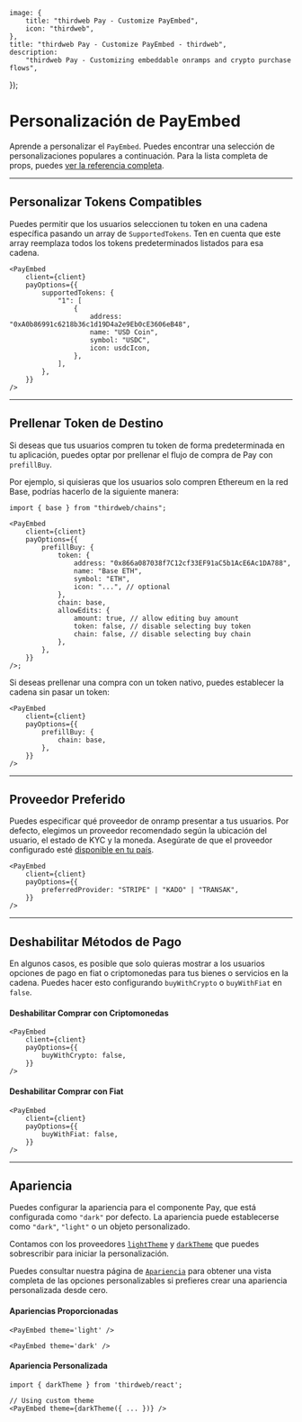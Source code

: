 	image: {
		title: "thirdweb Pay - Customize PayEmbed",
		icon: "thirdweb",
	},
	title: "thirdweb Pay - Customize PayEmbed - thirdweb",
	description:
		"thirdweb Pay - Customizing embeddable onramps and crypto purchase flows",
});

# Personalización de PayEmbed

Aprende a personalizar el `PayEmbed`. Puedes encontrar una selección de personalizaciones populares a continuación. Para la lista completa de props, puedes [ver la referencia completa](/references/typescript/v5/PayEmbedProps).

---

## Personalizar Tokens Compatibles

Puedes permitir que los usuarios seleccionen tu token en una cadena específica pasando un array de `SupportedTokens`. Ten en cuenta que este array reemplaza todos los tokens predeterminados listados para esa cadena.

```tsx
<PayEmbed
	client={client}
	payOptions={{
		supportedTokens: {
			"1": [
				{
					address: "0xA0b86991c6218b36c1d19D4a2e9Eb0cE3606eB48",
					name: "USD Coin",
					symbol: "USDC",
					icon: usdcIcon,
				},
			],
		},
	}}
/>
```

---

## Prellenar Token de Destino

Si deseas que tus usuarios compren tu token de forma predeterminada en tu aplicación, puedes optar por prellenar el flujo de compra de Pay con `prefillBuy`.

Por ejemplo, si quisieras que los usuarios solo compren Ethereum en la red Base, podrías hacerlo de la siguiente manera:

```tsx
import { base } from "thirdweb/chains";

<PayEmbed
	client={client}
	payOptions={{
		prefillBuy: {
			token: {
				address: "0x866a087038f7C12cf33EF91aC5b1AcE6Ac1DA788",
				name: "Base ETH",
				symbol: "ETH",
				icon: "...", // optional
			},
			chain: base,
			allowEdits: {
				amount: true, // allow editing buy amount
				token: false, // disable selecting buy token
				chain: false, // disable selecting buy chain
			},
		},
	}}
/>;
```

Si deseas prellenar una compra con un token nativo, puedes establecer la cadena sin pasar un token:

```tsx
<PayEmbed
	client={client}
	payOptions={{
		prefillBuy: {
			chain: base,
		},
	}}
/>
```

---

## Proveedor Preferido

Puedes especificar qué proveedor de onramp presentar a tus usuarios. Por defecto, elegimos un proveedor recomendado según la ubicación del usuario, el estado de KYC y la moneda. Asegúrate de que el proveedor configurado esté [disponible en tu país](../onramp-providers).

```tsx
<PayEmbed
	client={client}
	payOptions={{
		preferredProvider: "STRIPE" | "KADO" | "TRANSAK",
	}}
/>
```

---

## Deshabilitar Métodos de Pago

En algunos casos, es posible que solo quieras mostrar a los usuarios opciones de pago en fiat o criptomonedas para tus bienes o servicios en la cadena. Puedes hacer esto configurando `buyWithCrypto` o `buyWithFiat` en `false`.

#### Deshabilitar Comprar con Criptomonedas

```tsx
<PayEmbed
	client={client}
	payOptions={{
		buyWithCrypto: false,
	}}
/>
```

#### Deshabilitar Comprar con Fiat

```tsx
<PayEmbed
	client={client}
	payOptions={{
		buyWithFiat: false,
	}}
/>
```

---

## Apariencia

Puedes configurar la apariencia para el componente Pay, que está configurada como `"dark"` por defecto. La apariencia puede establecerse como `"dark"`, `"light"` o un objeto personalizado.

Contamos con los proveedores [`lightTheme`](/references/typescript/v5/lightTheme) y [`darkTheme`](/references/typescript/v5/darkTheme) que puedes sobrescribir para iniciar la personalización.

Puedes consultar nuestra página de [`Apariencia`](/references/typescript/v5/Theme) para obtener una vista completa de las opciones personalizables si prefieres crear una apariencia personalizada desde cero.

#### Apariencias Proporcionadas

```tsx
<PayEmbed theme='light' />

<PayEmbed theme='dark' />
```

#### Apariencia Personalizada

```tsx
import { darkTheme } from 'thirdweb/react';

// Using custom theme
<PayEmbed theme={darkTheme({ ... })} />

```
